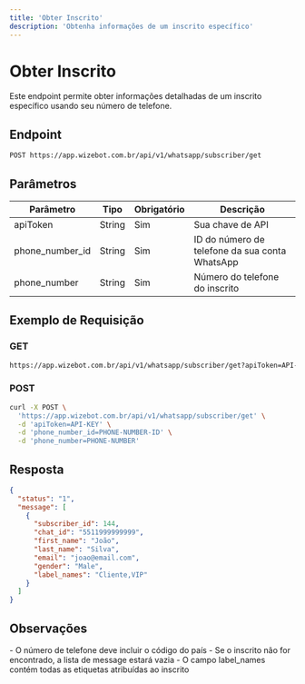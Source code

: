 ```yaml
---
title: 'Obter Inscrito'
description: 'Obtenha informações de um inscrito específico'
---
```


# Obter Inscrito

Este endpoint permite obter informações detalhadas de um inscrito específico usando seu número de telefone.

## Endpoint

```bash
POST https://app.wizebot.com.br/api/v1/whatsapp/subscriber/get
```

## Parâmetros

| Parâmetro | Tipo | Obrigatório | Descrição |
|-----------|------|-------------|-----------|
| apiToken | String | Sim | Sua chave de API |
| phone_number_id | String | Sim | ID do número de telefone da sua conta WhatsApp |
| phone_number | String | Sim | Número do telefone do inscrito |

## Exemplo de Requisição

### GET
```bash
https://app.wizebot.com.br/api/v1/whatsapp/subscriber/get?apiToken=API-KEY&phone_number_id=PHONE-NUMBER-ID&phone_number=PHONE-NUMBER
```

### POST
```bash
curl -X POST \
  'https://app.wizebot.com.br/api/v1/whatsapp/subscriber/get' \
  -d 'apiToken=API-KEY' \
  -d 'phone_number_id=PHONE-NUMBER-ID' \
  -d 'phone_number=PHONE-NUMBER'
```

## Resposta

```json
{
  "status": "1",
  "message": [
    {
      "subscriber_id": 144,
      "chat_id": "5511999999999",
      "first_name": "João",
      "last_name": "Silva",
      "email": "joao@email.com",
      "gender": "Male",
      "label_names": "Cliente,VIP"
    }
  ]
}
```

## Observações

<Info>
- O número de telefone deve incluir o código do país
- Se o inscrito não for encontrado, a lista de message estará vazia
- O campo label_names contém todas as etiquetas atribuídas ao inscrito
</Info>
